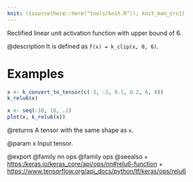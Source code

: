 ```yaml
---
knit: ({source(here::here("tools/knit.R")); knit_man_src})
---
```

Rectified linear unit activation function with upper bound of 6.

@description
It is defined as `f(x) = k_clip(x, 0, 6)`.

# Examples
```r
x <- k_convert_to_tensor(c(-3, -2, 0.1, 0.2, 6, 8))
k_relu6(x)
```
```r
x <- seq(-10, 10, .1)
plot(x, k_relu6(x))
```


@returns
A tensor with the same shape as `x`.

@param x
Input tensor.

@export
@family nn ops
@family ops
@seealso
+ <https:/keras.io/keras_core/api/ops/nn#relu6-function>
+ <https://www.tensorflow.org/api_docs/python/tf/keras/ops/relu6>

